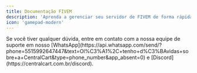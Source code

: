 ```yaml
---
title: Documentação FIVEM
description: 'Aprenda a gerenciar seu servidor de FIVEM de forma rápida e simples, garantindo mais desempenho, segurança e controle para atender às suas necessidades.'
icon: 'gamepad-modern' 
---
```


<Card title="Como escolher a VPS para hospedar o seu servidor de FIVEM" icon="server" href="/fivem/escolher-plano" color="#3654F8" horizontal />

<Card title="Como iniciar sua base do FIVEM na VPS" icon="play" href="/fivem/como-iniciar-sua-base-no-vps" color="#3654F8" horizontal />

<Card title="Como criar uma cidade no FIVEM" icon="city" href="/fivem/como-criar-cidade" color="#3654F8" horizontal />

<Card title="Como criar key grátis para servidor de FIVEM" icon="key" href="/fivem/criar-key-fivem" color="#3654F8" horizontal />

<Card title="Como criar uma loja para o seu servidor de FIVEM" icon="cart-shopping" href="/fivem/loja-fivem" color="#3654F8" horizontal />

<Card title="Como fazer backup do Banco de Dados" icon="database" href="/fivem/como-fazer-backup-banco-de-dados" color="#3654F8" horizontal />

<Card title="Como transferir sua base do FIVEM para o VPS" icon="file-arrow-up" href="/fivem/transferir-arquivos" color="#3654F8" horizontal />

<Card title="Como atualizar os artifacts no seu servidor de FIVEM" icon="rotate" href="/fivem/como-atualizar-os-artifacts" color="#3654F8" horizontal />

<Card title="Como liberar Whitelist no seu servidor de FIVEM" icon="user-check" href="/fivem/como-liberar-whitelist" color="#3654F8" horizontal />

<Card title="Como ter 2 servidores de FIVEM no mesmo VPS" icon="clone" href="/fivem/base-fivem" color="#3654F8" horizontal />

<Card title="Como deixar o console do FIVEM colorido" icon="terminal" href="/fivem/cmd-fivem" color="#3654F8" horizontal />

<Card title="Como adicionar o seu servidor na lista do FIVEM" icon="list-ul" href="/fivem/lista-fivem" color="#3654F8" horizontal />

<Card title="Como deixar a whitelist aberta em seu server de FIVEM" icon="unlock-keyhole" href="/fivem/whitelist-fivem" color="#3654F8" horizontal />

<Card title="Como alterar os slots no seu servidor de FIVEM" icon="users" href="/fivem/alterar-slots" color="#3654F8" horizontal />

<Card title="Como configurar o txAdmin em seu servidor de FIVEM" icon="folder-gear" href="/fivem/txadmin" color="#3654F8" horizontal />

<Card title="Dicas de otimização para o seu servidor de FIVEM" icon="clipboard" href="/fivem/dicas" color="#3654F8" horizontal />

<Card title="Por que seu servidor FIVEM não dá certo? Veja os erros e como resolver" icon="circle-exclamation" href="/fivem/resolver-erros" color="#3654F8" horizontal />

<Card title="Custos para criar um servidor de FIVEM" icon="money-bill-wave" href="/fivem/custo-fivem" color="#3654F8" horizontal />

<Card title="F.A.Q - Perguntas frequentes" icon="square-question" href="/fivem/faq" color="#3654F8" horizontal />

<Check>
Se você tiver qualquer dúvida, entre em contato com a nossa equipe de suporte
em nosso [WhatsApp](https://api.whatsapp.com/send/?phone=5515992647447&text=Ol%C3%A1%2C+tenho+d%C3%BAvidas+sobre+a+CentralCart&type=phone_number&app_absent=0) 
e [Discord](https://centralcart.com.br/discord).
</Check>

